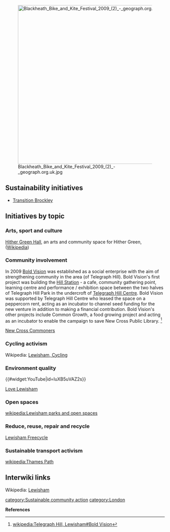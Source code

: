 [[File:Blackheath Bike and Kite Festival 2009 (2) - geograph.org.uk.jpg|right|500px]]
== Sustainability initiatives ==
*[http://transitionbrockley.blogspot.co.uk/ Transition Brockley]

== Initiatives by topic ==

=== Arts, sport and culture ===

[http://hithergreenhall.org/ Hither Green Hall], an arts and community space for Hither Green, ([[wikipedia:Hither Green|Wikipedia]])

=== Community involvement ===

In 2009 [http://www.boldvision.org.uk/ Bold Vision] was established as a social enterprise with the aim of strengthening community in the area (of Telegraph Hill). Bold Vision's first project was building the [http://www.hillstation.org.uk/ Hill Station] - a cafe, community gathering point, learning centre and performance / exhibition space between the two halves of Telegraph Hill Park in the undercroft of [http://thcentre.com/ Telegraph Hill Centre]. Bold Vision was supported by Telegraph Hill Centre who leased the space on a peppercorn rent, acting as an incubator to channel seed funding for the new venture  in addition to making a financial contribution. Bold Vision's other projects include Common Growth, a food growing project and acting as an incubator to enable the campaign to save New Cross Public Library. <ref>[[wikipedia:Telegraph Hill, Lewisham#Bold Vision]]</ref>

[http://newxcommoners.wordpress.com/ New Cross Commoners]

=== Cycling activism ===

Wikipedia: [[wikipedia:London_Borough_of_Lewisham#Cycling|Lewisham, Cycling]]

=== Environment quality ===

{{#widget:YouTube|id=luXB5uVAZ2s}}

[http://www.lovelewisham.org/ Love Lewisham]

=== Open spaces ===

[[wikipedia:Lewisham parks and open spaces]]

=== Reduce, reuse, repair and recycle ===

[https://groups.freecycle.org/group/LewishamUK/posts/all  Lewisham Freecycle]

=== Sustainable transport activism ===

[[wikipedia:Thames Path]]

== Interwiki links ==
Wikipedia: [[wikipedia:London Borough of Lewisham|Lewisham]]


{{scaendmenu}}
[[category:Sustainable community action]]
[[category:London]]

'''References'''
{{Attrib sca ref|London Borough of Lewisham}}
<references/>